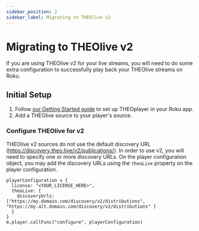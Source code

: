 ```yaml
---
sidebar_position: 2
sidebar_label: Migrating to THEOlive v2
---
```


# Migrating to THEOlive v2

If you are using THEOlive v2 for your live streams, you will need to do some extra configuration to successfully play back your THEOlive streams on Roku.

## Initial Setup

1. Follow [our Getting Started guide](/theoplayer/getting-started/sdks/roku/getting-started)
   to set up THEOplayer in your Roku app.
2. Add a THEOlive source to your player's source.

### Configure THEOlive for v2

THEOlive v2 sources do not use the default discovery URL (https://discovery.theo.live/v2/publications/). In order to use v2, you will need to specify one or more discovery URLs. On the player configuration object, you may add the discovery URLs using the `theoLive` property on the player configuration.

```brightscript
playerConfiguration = {
  license: "<YOUR_LICENSE_HERE>",
  theoLive: {
    discoveryUrls: ["https://my.domain.com/discovery/v2/distributions", "https://my.alt.domain.com/discovery/v2/distributions" ]
  }
}
m.player.callFunc("configure", playerConfiguration)
```
